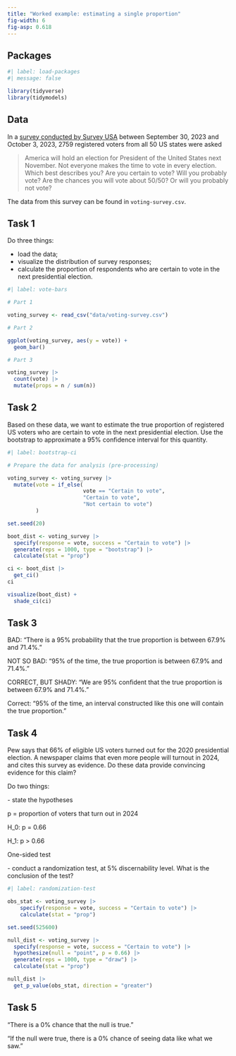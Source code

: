```yaml
---
title: "Worked example: estimating a single proportion"
fig-width: 6
fig-asp: 0.618
---
```


## Packages

```r
#| label: load-packages
#| message: false

library(tidyverse)
library(tidymodels)
```

## Data

In a [survey conducted by Survey USA](https://www.surveyusa.com/client/PollReport.aspx?g=4d09191d-b0b5-42cd-91c8-bd1bdf587199) between September 30, 2023 and October 3, 2023, 2759 registered voters from all 50 US states were asked

> America will hold an election for President of the United States next November. Not everyone makes the time to vote in every election. Which best describes you? Are you certain to vote? Will you probably vote? Are the chances you will vote about 50/50? Or will you probably not vote?

The data from this survey can be found in `voting-survey.csv`.

## Task 1

Do three things:

-   load the data;
-   visualize the distribution of survey responses;
-   calculate the proportion of respondents who are certain to vote in the next presidential election.

```r
#| label: vote-bars

# Part 1

voting_survey <- read_csv("data/voting-survey.csv")

# Part 2

ggplot(voting_survey, aes(y = vote)) +
  geom_bar()

# Part 3

voting_survey |>
  count(vote) |>
  mutate(props = n / sum(n))

```

## Task 2

Based on these data, we want to estimate the true proportion of registered US voters who are certain to vote in the next presidential election. Use the bootstrap to approximate a 95% confidence interval for this quantity.

```r
#| label: bootstrap-ci

# Prepare the data for analysis (pre-processing)

voting_survey <- voting_survey |>
  mutate(vote = if_else(
                        vote == "Certain to vote",
                        "Certain to vote",
                        "Not certain to vote")
         )

set.seed(20)

boot_dist <- voting_survey |>
  specify(response = vote, success = "Certain to vote") |>
  generate(reps = 1000, type = "bootstrap") |>
  calculate(stat = "prop")

ci <- boot_dist |>
  get_ci()
ci

visualize(boot_dist) + 
  shade_ci(ci)
```

## Task 3

BAD: "There is a 95% probability that the true proportion is between 67.9% and 71.4%."

NOT SO BAD: "95% of the time, the true proportion is between 67.9% and 71.4%."

CORRECT, BUT SHADY: "We are 95% confident that the true proportion is between 67.9% and 71.4%."

Correct: "95% of the time, an interval constructed like this one will contain the true proportion."

## Task 4

Pew says that 66% of eligible US voters turned out for the 2020 presidential election. A newspaper claims that even more people will turnout in 2024, and cites this survey as evidence. Do these data provide convincing evidence for this claim?

Do two things:

\- state the hypotheses

p = proportion of voters that turn out in 2024

H_0: p = 0.66

H_1: p \> 0.66

One-sided test

\- conduct a randomization test, at 5% discernability level. What is the conclusion of the test?

```r
#| label: randomization-test

obs_stat <- voting_survey |>
    specify(response = vote, success = "Certain to vote") |>
    calculate(stat = "prop")

set.seed(525600)

null_dist <- voting_survey |>
  specify(response = vote, success = "Certain to vote") |>
  hypothesize(null = "point", p = 0.66) |>
  generate(reps = 1000, type = "draw") |>
  calculate(stat = "prop")

null_dist |>
  get_p_value(obs_stat, direction = "greater")
```

## Task 5

"There is a 0% chance that the null is true."

"If the null were true, there is a 0% chance of seeing data like what we saw."
